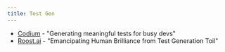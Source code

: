 ```yaml
---
title: Test Gen
---
```


* [Codium](https://www.codium.ai/blog/writing-tests-for-legacy-code/) - "Generating meaningful tests for busy devs"
* [Roost.ai](https://roost.ai) - "Emancipating Human Brilliance from Test Generation Toil"
